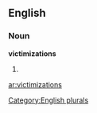 
==English==

===Noun===
'''victimizations'''

# {{plural of|[[victimization]]}}

[[Category:English plurals]]

[[ar:victimizations]]